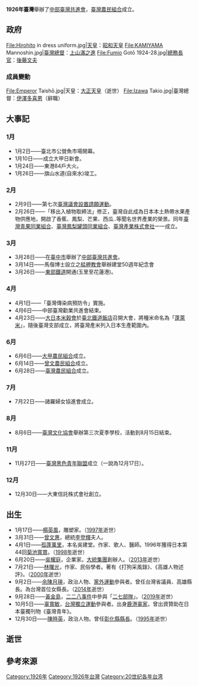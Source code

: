 {{TaiwanYearTOC|1926}}
{{C20YearInTopic|1926年}}
'''1926年臺灣'''舉辦了[[中部臺灣共進會|中部臺灣共進會]]，[[臺灣農民組合|臺灣農民組合]]成立。

==政府==
<gallery>
File:Hirohito in dress uniform.jpg|[[天皇|天皇]]：[[昭和天皇|昭和天皇]]
File:KAMIYAMA Mannoshin.jpg|[[臺灣總督|臺灣總督]]：[[上山滿之進|上山滿之進]]
File:Fumio Gotō 1924-28.jpg|[[總務長官|總務長官]]：[[後藤文夫|後藤文夫]]
</gallery>
===成員變動===
<gallery>
File:Emperor Taishō.jpg|天皇：[[大正天皇|大正天皇]]（逝世）
File:Izawa Takio.jpg|臺灣總督：[[伊澤多喜男|伊澤多喜男]]（辭職）
</gallery>

==大事記==
===1月===
* 1月2日——臺北市公營魚市場開幕。
* 1月10日——成立大甲日新會{{r|陳|page=204}}。
* 1月24日——東港84戶大火。
* 1月26日——旗山水道(自來水)竣工。

===2月===
* 2月9日——第七次[[臺灣議會設置請願運動|臺灣議會設置請願運動]]{{r|陳|page=204}}。
* 2月26日——「移出入植物取締法」修正，臺灣自此成為日本本土熱帶水果產物供應地，開啟了香蕉、鳳梨、芒果、西瓜..等聞名世界產業的榮景。同年[[臺灣青果同業組合|臺灣青果同業組合]]、[[臺灣鳳梨罐頭同業組合|臺灣鳳梨罐頭同業組合]]、[[臺灣產業株式會社|臺灣產業株式會社]]一一成立。

===3月===
* 3月28日——在[[臺中市_(州轄市)|臺中市]]舉辦了[[中部臺灣共進會|中部臺灣共進會]]{{r|林|page=295}}。
* 3月14日——馬偕博士設立之[[艋舺教會|艋舺教會]]舉辦建堂50週年紀念會
* 3月26日——[[花東線|東部鐵道]]開通(玉里至花蓮港)。

===4月===
* 4月1日——「臺灣傳染病預防令」實施。
* 4月6日——中部臺灣勸業共進會結束。{{r|林|page=295}}
* 4月23日——[[大日本米穀會|大日本米穀會]]於[[臺北鐵道飯店|臺北鐵道飯店]]召開大會，將種米命名為「[[蓬萊米|蓬萊米]]」，隨後臺灣支部成立，將臺灣產米列入日本生產範圍內。

===6月===
* 6月6日——[[大甲農民組合|大甲農民組合]]成立{{r|陳|page=204}}。
* 6月14日——[[曾文農民組合|曾文農民組合]]成立{{r|陳|page=204}}。
* 6月28日——[[臺灣農民組合|臺灣農民組合]]成立{{r|陳|page=204}}。

===7月===
* 7月22日——諸羅婦女協進會成立{{r|陳|page=204}}。

===8月===
* 8月6日——[[臺灣文化協會|臺灣文化協會]]舉辦第三次夏季學校，活動到8月15日結束{{r|陳|page=204}}。

===11月===
* 11月27日——[[臺灣黑色青年聯盟|臺灣黑色青年聯盟]]成立（一說為12月17日）{{r|陳|page=204}}。

===12月===
* 12月30日——大東信託株式會社創立{{r|陳|page=205}}。

== 出生 ==
* 1月17日——[[楊英風|楊英風]]，雕塑家。（[[1997年臺灣|1997年]]逝世）
* 3月31日——[[曾文惠|曾文惠]]，總統[[李登輝|李登輝]]夫人。
* 4月1日——[[孤蓬萬里|孤蓬萬里]]，本名吳建堂。作家、歌人、醫師。1996年獲得日本第44回[[菊池寬賞|菊池寬賞]]。（[[1998年臺灣|1998年]]逝世）
* 6月20日——[[吳耀庭|吳耀庭]]，企業家。[[大統集團|大統集團]]創辦人。（[[2013年臺灣|2013年]]逝世）
* 7月21日——[[林曙光_(作家)|林曙光]]，作家、民俗學者。著有《打狗采風錄》、《高雄人物述評》。（[[2000年臺灣|2000年]]逝世）
* 9月2日——[[余陳月瑛|余陳月瑛]]，政治人物、[[黨外運動|黨外運動]]參與者。曾任台灣省議員、高雄縣長。為台灣首位女縣長。（[[2014年臺灣|2014年]]逝世）
* 9月28日——[[黃金島|黃金島]]，[[二二八事件|二二八事件]]中參與「[[二七部隊|二七部隊]]」。（[[2019年臺灣|2019年]]逝世）
* 10月5日——[[辜寬敏|辜寬敏]]，[[台灣獨立運動|台灣獨立運動]]參與者。出身[[鹿港辜家|鹿港辜家]]，曾出資贊助在日本臺獨刊物《臺灣青年》。
* 12月30日——[[陳時英|陳時英]]，政治人物。曾任[[彰化縣|彰化縣]][[彰化縣縣長|縣長]]。（[[1995年臺灣|1995年]]逝世）

== 逝世 ==

== 參考來源 ==
{{reflist|refs=
<ref name="林">{{Cite book|author=林品章 |title= 〈日治時期設計相關的大型展覽活動〉|work=《臺灣學系列講座（二）》|publisher=國立中央圖書館臺灣分館 |isbn=978-986-02-0956-3  |date=2009年12月}}</ref>
<ref name="陳">{{cite book |author=陳君愷 |title=《狂飆的年代──1920年代台灣的政治、社會與文化運動》 |publisher=日創社文化  |isbn=978-986-81251-7-9 |date=2006年10月}}</ref>
}}
{{各年台灣}}
[[Category:1926年|Category:1926年]]
[[Category:1926年台灣|Category:1926年台灣]]
[[Category:20世纪各年台湾|Category:20世纪各年台湾]]